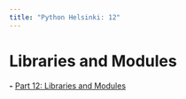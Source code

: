 ```yaml
---
title: "Python Helsinki: 12"
---
```


# Libraries and Modules

**-** [Part 12: Libraries and Modules](https://programming-24.mooc.fi/part-12/1-libraries-modules){.external target='_blank'}
